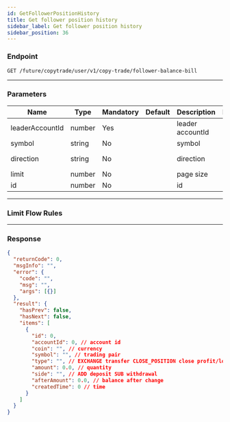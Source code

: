 ```yaml
---
id: GetFollowerPositionHistory
title: Get follower position history
sidebar_label: Get follower position history
sidebar_position: 36
---
```


### Endpoint

`GET /future/copytrade/user/v1/copy-trade/follower-balance-bill`

---

### Parameters

| Name | Type | Mandatory | Default | Description | Ranges |
| --- | --- | --- | --- | --- | --- |
| leaderAccountId | number | Yes |  | leader accountId |  |
| symbol | string | No |  | symbol |  |
| direction | string | No |  | direction | NEXT, PREV |
| limit | number | No |  | page size | 10 |
| id | number | No |  | id |  |

---

### Limit Flow Rules

---

### Response

```json
{
  "returnCode": 0,
  "msgInfo": "",
  "error": {
    "code": "",
    "msg": "",
    "args": [{}]
  },
  "result": {
    "hasPrev": false,
    "hasNext": false,
    "items": [
      {
        "id": 0,
        "accountId": 0, // account id
        "coin": "", // currency
        "symbol": "", // trading pair
        "type": "", // EXCHANGE transfer CLOSE_POSITION close profit/loss TAKE_OVER position takeover QIANG_PING_MANAGER forced liquidation management fee FUND funding fee FEE fee (open, close, forced liquidation) ADL auto-deleveraging TAKE_OVER position takeover MERGE position merge
        "amount": 0.0, // quantity
        "side": "", // ADD deposit SUB withdrawal
        "afterAmount": 0.0, // balance after change
        "createdTime": 0 // time
      }
    ]
  }
}
```
